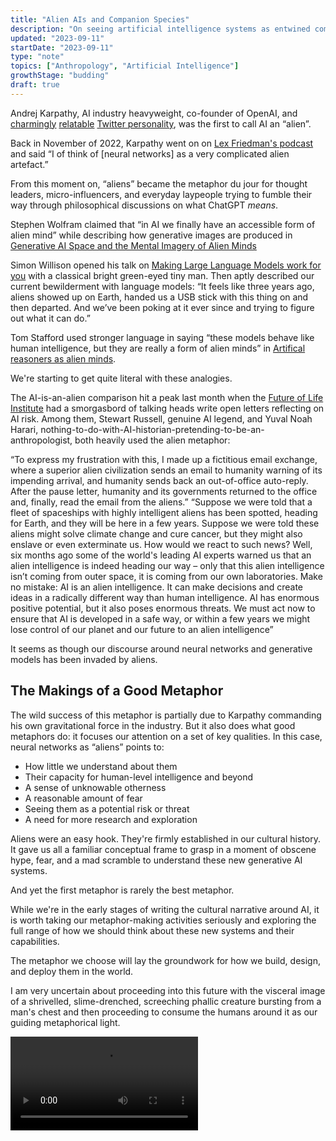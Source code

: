 ```yaml
---
title: "Alien AIs and Companion Species"
description: "On seeing artificial intelligence systems as entwined companion species rather than otherwordly aliens"
updated: "2023-09-11"
startDate: "2023-09-11"
type: "note"
topics: ["Anthropology", "Artificial Intelligence"]
growthStage: "budding"
draft: true
---
```



<IntroParagraph>

Andrej Karpathy, AI industry heavyweight, co-founder of OpenAI, and [charmingly](https://x.com/karpathy/status/1599152286672248832?s=20) [relatable](https://x.com/karpathy/status/1504975036037406722?s=20) [Twitter personality](https://x.com/karpathy/status/1576057698092580864?s=20), was the first to call AI an “alien”.

</IntroParagraph>

Back in November of 2022, Karpathy went on on [Lex Friedman's podcast](https://youtu.be/cdiD-9MMpb0?si=wm7V0IZuaOltv0vn&t=395) and said “I of think of [neural networks] as a very complicated alien artefact.”

<BasicImage
	src="/images/posts/squish-structure/sms2.34.jpeg"
	width={1000}
	margin="0"
/>

From this moment on, “aliens” became the metaphor du jour for thought leaders, micro-influencers, and everyday laypeople trying to fumble their way through philosophical discussions on what ChatGPT _means_.

Stephen Wolfram claimed that “in AI we finally have an accessible form of alien mind” while describing how generative images are produced in [Generative AI Space and the Mental Imagery of Alien Minds](https://writings.stephenwolfram.com/2023/07/generative-ai-space-and-the-mental-imagery-of-alien-minds/)

Simon Willison opened his talk on [Making Large Language Models work for you](https://simonwillison.net/2023/Aug/27/wordcamp-llms/) with a classical bright green-eyed tiny man. Then aptly described our current bewilderment with language models: “It feels like three years ago, aliens showed up on Earth, handed us a USB stick with this thing on and then departed. And we’ve been poking at it ever since and trying to figure out what it can do.”

<BasicImage
	framed
	src="/images/posts/squish-structure/sms2.36.jpeg"
	width={1000}
	margin="1rem auto 3rem"
/>

Tom Stafford used stronger language in saying “these models behave like human intelligence, but they are really a form of alien minds” in [Artifical reasoners as alien minds](https://tomstafford.substack.com/p/artificial-reasoners-as-alien-minds).

We're starting to get quite literal with these analogies.

The AI-is-an-alien comparison hit a peak last month when the [Future of Life Institute](https://futureoflife.org/ai/six-month-letter-expires/) had a smorgasbord of talking heads write open letters reflecting on AI risk. Among them, Stewart Russell, genuine AI legend, and Yuval Noah Harari, nothing-to-do-with-AI-historian-pretending-to-be-an-anthropologist, both heavily used the alien metaphor:

<BlockquoteCitation author="Stewart Russell">
	“To express my frustration with this, I made up a fictitious email exchange,
	where a superior alien civilization sends an email to humanity warning of its
	impending arrival, and humanity sends back an out-of-office auto-reply. After
	the pause letter, humanity and its governments returned to the office and,
	finally, read the email from the aliens.”
</BlockquoteCitation>

<BlockquoteCitation author="Yuval Noah Harari">
	“Suppose we were told that a fleet of spaceships with highly intelligent
	aliens has been spotted, heading for Earth, and they will be here in a few
	years. Suppose we were told these aliens might solve climate change and cure
	cancer, but they might also enslave or even exterminate us. How would we react
	to such news? Well, six months ago some of the world's leading AI experts
	warned us that an alien intelligence is indeed heading our way – only that
	this alien intelligence isn’t coming from outer space, it is coming from our
	own laboratories. Make no mistake: AI is an alien intelligence. It can make
	decisions and create ideas in a radically different way than human
	intelligence. AI has enormous positive potential, but it also poses enormous
	threats. We must act now to ensure that AI is developed in a safe way, or
	within a few years we might lose control of our planet and our future to an
	alien intelligence”
</BlockquoteCitation>

It seems as though our discourse around neural networks and generative models has been invaded by aliens.

## The Makings of a Good Metaphor

The wild success of this metaphor is partially due to Karpathy commanding his own gravitational force in the industry. But it also does what good metaphors do: it focuses our attention on a set of key qualities. In this case, neural networks as “aliens” points to:

- How little we understand about them
- Their capacity for human-level intelligence and beyond
- A sense of unknowable otherness
- A reasonable amount of fear
- Seeing them as a potential risk or threat
- A need for more research and exploration

Aliens were an easy hook. They're firmly established in our cultural history. It gave us all a familiar conceptual frame to grasp in a moment of obscene hype, fear, and a mad scramble to understand these new generative AI systems.

And yet the first metaphor is rarely the best metaphor.

While we're in the early stages of writing the cultural narrative around AI, it is worth taking our metaphor-making activities seriously and exploring the full range of how we should think about these new systems and their capabilities.

The metaphor we choose will lay the groundwork for how we build, design, and deploy them in the world.

I am very uncertain about proceeding into this future with the visceral image of a shrivelled, slime-drenched, screeching phallic creature bursting from a man's chest and then proceeding to consume the humans around it as our guiding metaphorical light.

<Video src="https://www.youtube.com/embed/BdTYJOrb3aQ?si=LcTVyDY8AzaPITfX&amp;start=40" />

<Spacer size="small" />

But if not aliens, then what? What metaphors better capture the qualities of neural networks and the generative AI systems they produce?

## The Repercussions of E.T.

What's wrong with the alien metaphor

## Cyborgism and Similarity

What if we consider them cyborg extensions of ourselves?

Andy Clark

We have always been cyborgs

## Animals and Companion Species

Haraway's theory of Companion Species

Kate Darling's robots as animals argument

Companion species as the right balance of threat/safe and self/other

## Agency and Animism

Drawing on animism as a design metaphor

AIs as rocks, plants, and animals

BASSAP

## Metaphorical Gravity

The metaphors we design with become embedded into our infrastructure.

The desktop metaphor trapped us all in a white-collar knowledge work office forever. We are doomed to relate to compuaters as digital stacks of papers, covered in sticky notes, with tiny images papercliped to them, populated by pedantic editors pointing out every last grammatical error.
